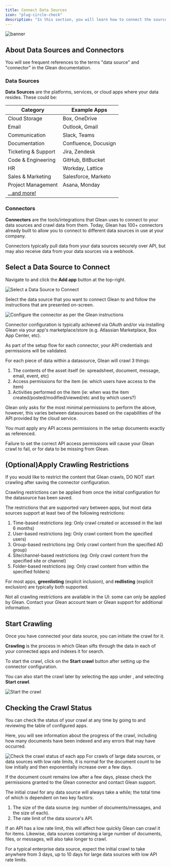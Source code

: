 ```yaml
---
title: Connect Data Sources
icon: "plug-circle-check"
description: "In this section, you will learn how to connect the sources of data that Glean will crawl and index for search"
---
```



![banner](/images/get-started/datasources-banner.webp)

## About Data Sources and Connectors

You will see frequent references to the terms "data source" and "connector" in the Glean documentation.

### Data Sources

**Data Sources** are the platforms, services, or cloud apps where your data resides. These could be:

| Category | Example Apps |
|----------|--------------|
| Cloud Storage | Box, OneDrive |
| Email | Outlook, Gmail |
| Communication | Slack, Teams |
| Documentation | Confluence, Docusign |
| Ticketing & Support | Jira, Zendesk |
| Code & Engineering | GitHub, BitBucket |
| HR | Workday, Lattice |
| Sales & Marketing | Salesforce, Marketo |
| Project Management | Asana, Monday |
| [...and more!](https://www.glean.com/connectors) | |

### Connectors

**Connectors** are the tools/integrations that Glean uses to connect to your data sources and crawl data from them. Today, Glean has 100+ connectors already built to allow you to connect to different data sources in use at your company.

Connectors typically pull data from your data sources securely over API, but may also receive data from your data sources via a webhook.


## Select a Data Source to Connect

Navigate to <SettingsDataSources /> and click the **Add app** button at the top-right.

<Frame caption="Click the Add app button under Admin Console > Data sources and select a connector to configure">
    <img src="/images/get-started/datasources-add.webp" alt="Select a Data Source to Connect" />
</Frame>

Select the data source that you want to connect Glean to and follow the instructions that are presented on-screen.

<Frame caption="Follow the instructions carefully to configure the connector">
    <img src="/images/get-started/datasources-configure.webp" alt="Configure the connector as per the Glean instructions" />
</Frame>

Connector configuration is typically achieved via OAuth and/or via installing Glean via your app's marketplace/store (e.g. Atlassian Marketplace, Box App Center, etc).

As part of the setup flow for each connector, your API credentials and permissions will be validated.

For each piece of data within a datasource, Glean will crawl 3 things:

1. The contents of the asset itself (ie: spreadsheet, document, message, email, event, etc)
2. Access permissions for the item (ie: which users have access to the item)
3. Activities performed on the item (ie: when was the item created/posted/modified/viewed/etc and by which users?)

Glean only asks for the most minimal permissions to perform the above, however, this varies between datasources based on the capabilities of the API provided by the cloud service.

<Warning>
You must apply any API access permissions in the setup documents exactly as referenced.

Failure to set the correct API access permissions will cause your Glean crawl to fail, or for data to be missing from Glean.
</Warning>


## (Optional)Apply Crawling Restrictions

If you would like to restrict the content that Glean crawls, DO NOT start crawling after saving the connector configuration.

Crawling restrictions can be applied from <SettingsDataSources /> once the initial configuration for the datasource has been saved.

The restrictions that are supported vary between apps, but most data sources support at least two of the following restrictions:

1. Time-based restrictions (eg: Only crawl created or accessed in the last 6 months)
2. User-based restrictions (eg: Only crawl content from the specified users)
3. Group-based restrictions (eg: Only crawl content from the specified AD group)
4. Site/channel-based restrictions (eg: Only crawl content from the specified site or channel)
5. Folder-based restrictions (eg: Only crawl content from within the specified folders)

For most apps, **greenlisting** (explicit inclusion), and **redlisting** (explicit exclusion) are typically both supported.

<Tip>
Not all crawling restrictions are available in the UI: some can only be applied by Glean. Contact your Glean account team or Glean support for additional information.
</Tip>


## Start Crawling

Once you have connected your data source, you can initiate the crawl for it.

**Crawling** is the process in which Glean sifts through the data in each of your connected apps and indexes it for search.

To start the crawl, click on the **Start crawl** button after setting up the connector configuration.

You can also start the crawl later by selecting the app under <SettingsDataSources />, and selecting **Start crawl**.

<Frame caption="Crawling can be started once the connector configuration is saved">
    <img src="/images/get-started/datasources-start-crawl.webp" alt="Start the crawl" />
</Frame>


## Checking the Crawl Status

You can check the status of your crawl at any time by going to <SettingsDataSources /> and reviewing the table of configured apps.

Here, you will see information about the progress of the crawl, including how many documents have been indexed and any errors that may have occurred.

<Frame caption="Admin Console > Data sources will display a list of all connected apps and their crawl status">
    <img src="/images/get-started/datasources-status.webp" alt="Check the crawl status of each app" />
</Frame>

<Note>
For crawls of large data sources, or data sources with low rate limits, it is normal for the document count to be low initially and then exponentially increase over a few days.

If the document count remains low after a few days, please check the permissions granted to the Glean connector and contact Glean support.
</Note>

<Accordion icon="circle-question" title="How long does a crawl take?">
The initial crawl for any data source will always take a while; the total time of which is dependent on two key factors:

1. The size of the data source (eg: number of documents/messages, and the size of each).
2. The rate limit of the data source's API.

If an API has a low rate limit, this will affect how quickly Glean can crawl it for items. Likewise, data sources containing a large number of documents, files, or messages, will also take longer to crawl.

For a typical enterprise data source, expect the initial crawl to take anywhere from 3 days, up to 10 days for large data sources with low API rate limits.
</Accordion>
